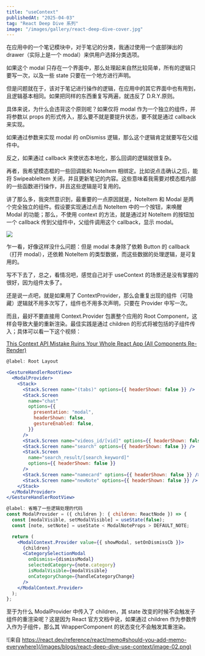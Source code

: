 ```yaml
---
title: "useContext"
publishedAt: "2025-04-03"
tag: "React Deep Dive 系列"
image: "/images/gallery/react-deep-dive-cover.jpg"
---
```


在应用中的一个笔记模块中，对于笔记的分类，我通过使用一个底部弹出的 drawer（实际上是一个 modal）来供用户选择分类选项。

如果这个 modal 只存在一个界面中，那么处理起来自然比较简单，所有的逻辑只要写一次，以及一些 state 只要在一个地方进行声明。

但是问题就在于，该对于笔记进行操作的逻辑，在应用中的其它界面中也有用到，且逻辑基本相同。如果把同样的东西重复写两遍，就违反了 D.R.Y.原则。

具体来说，为什么会违背这个原则呢？如果仅将 modal 作为一个独立的组件，并将参数以 props 的形式传入，那么要不就是要提升状态，要不就是通过 callback 来实现。

如果通过参数来实现 modal 的 onDismiss 逻辑，那么这个逻辑肯定就要写在父组件中。

反之，如果通过 callback 来使状态本地化，那么回调的逻辑就很复杂。

再者，我希望模态框的一些回调能和 NoteItem 相绑定。比如说点击确认之后，能将 SwipeableItem 关闭，并且更新笔记的内容。这些意味着我需要对模态框内部的一些函数进行操作，并且这些逻辑是可复用的。

讲了那么多，我突然意识到，最重要的一点原因就是，NoteItem 和 Modal 是两个完全独立的组件。假设要实现通过点击 NoteItem 中的一个按钮，来唤醒 Modal 的功能；那么，不使用 context 的方法，就是通过对 NoteItem 的按钮加一个 callback 传到父组件中，父组件调用这个 callback，显示 modal。

![](/images/blogs/react-deep-dive-use-context/image-01.jpeg)

乍一看，好像这样没什么问题：但是 modal 本身除了依赖 Button 的 callback（打开 modal），还依赖 NoteItem 的类型数据，而这些数据的处理逻辑，是可复用的。

写不下去了，总之，看情况吧，感觉自己对于 useContext 的场景还是没有掌握的很好，因为组件太多了。

还是说一点吧，就是如果用了 ContextProvider，那么会重复出现的组件（可隐藏）逻辑就不用多次写了，组件也不用多次声明，只要在 Provider 中写一次。

而且，最好不要直接用 Context.Provider 包裹整个应用的 Root Component，这样会导致大量的重新渲染。最佳实践是通过 children 的形式将被包括的子组件传入；具体可以看一下这个视频：

[This Context API Mistake Ruins Your Whole React App (All Components Re-Render)](https://www.youtube.com/watch?v=16yMmAJSGek)

```jsx
@label: Root Layout

<GestureHandlerRootView>
  <ModalProvider>
    <Stack>
      <Stack.Screen name="(tabs)" options={{ headerShown: false }} />
      <Stack.Screen
        name="chat"
        options={{
          presentation: "modal",
          headerShown: false,
          gestureEnabled: false,
        }}
      />
      <Stack.Screen name="videos_id/[vid]" options={{ headerShown: false }} />
      <Stack.Screen name="search" options={{ headerShown: false }} />
      <Stack.Screen
        name="search_result/[search_keyword]"
        options={{ headerShown: false }}
      />
      <Stack.Screen name="namecard" options={{ headerShown: false }} />
      <Stack.Screen name="newNote" options={{ headerShown: false }} />
    </Stack>
  </ModalProvider>
</GestureHandlerRootView>
```

```jsx
@label: 省略了一些逻辑处理的代码
const ModalProvider = ({ children }: { children: ReactNode }) => {
  const [modalVisible, setModalVisible] = useState(false);
  const [note, setNote] = useState < ModalNoteProps > DEFAULT_NOTE;

  return (
    <ModalContext.Provider value={{ showModal, setOnDismissCb }}>
      {children}
      <CategorySelectionModal
        onDismiss={dismissModal}
        selectedCategory={note.category}
        isModalVisible={modalVisible}
        onCategoryChange={handleCategoryChange}
      />
    </ModalContext.Provider>
  );
};
```

至于为什么 ModalProvider 中传入了 children，其 state 改变的时候不会触发子组件的重渲染呢？这是因为 React 官方文档中说，如果通过 children 作为参数传入作为子组件，那么其 WrapperComponent 的状态变化不会触发其重渲染。

![来自 https://react.dev/reference/react/memo#should-you-add-memo-everywhere](/images/blogs/react-deep-dive-use-context/image-02.png)
